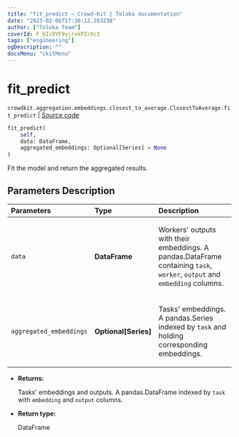 ```yaml
---
title: "fit_predict — Crowd-Kit | Toloka documentation"
date: "2023-02-06T17:36:12.283238"
author: ["Toloka Team"]
coverId: F_bIcOYF9yjrxkPZrXc3
tags: ["engineering"]
ogDescription: ""
docsMenu: "ckitMenu"
---
```


# fit_predict
`crowdkit.aggregation.embeddings.closest_to_average.ClosestToAverage.fit_predict` | [Source code](https://github.com/Toloka/crowd-kit/blob/v1.2.0/crowdkit/aggregation/embeddings/closest_to_average.py#L104)

```python
fit_predict(
    self,
    data: DataFrame,
    aggregated_embeddings: Optional[Series] = None
)
```

Fit the model and return the aggregated results.

## Parameters Description

| Parameters | Type | Description |
| :----------| :----| :-----------|
`data`|**DataFrame**|<p>Workers&#x27; outputs with their embeddings. A pandas.DataFrame containing `task`, `worker`, `output` and `embedding` columns.</p>
`aggregated_embeddings`|**Optional\[Series\]**|<p>Tasks&#x27; embeddings. A pandas.Series indexed by `task` and holding corresponding embeddings.</p>

* **Returns:**

  Tasks' embeddings and outputs.
A pandas.DataFrame indexed by `task` with `embedding` and `output` columns.

* **Return type:**

  DataFrame